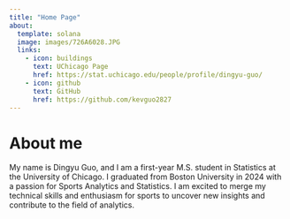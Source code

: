 ```yaml
---
title: "Home Page"
about:
  template: solana
  image: images/726A6028.JPG
  links:
    - icon: buildings
      text: UChicago Page
      href: https://stat.uchicago.edu/people/profile/dingyu-guo/
    - icon: github
      text: GitHub
      href: https://github.com/kevguo2827
---
```


# About me 

My name is Dingyu Guo, and I am a first-year M.S. student in Statistics at the University of Chicago. I graduated from Boston University in 2024 with a passion for Sports Analytics and Statistics. I am excited to merge my technical skills and enthusiasm for sports to uncover new insights and contribute to the field of analytics.
